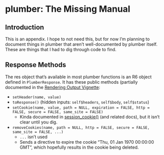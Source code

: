 # plumber: The Missing Manual {#sec-plumber-missing-manual}

## Introduction

This is an appendix.
I hope to not need this, but for now I'm planning to document things in plumber that aren't well-documented by plumber itself.
These are things that I had to dig through code to find.

## Response Methods

The res object that's available in most plumber functions is an R6 object defined in `PlumberResponse`.
It has these public methods (partially documented in the [Rendering Output Vignette](https://www.rplumber.io/articles/rendering-output.html#response-object):

-   `setHeader(name, value)`
-   `toResponse()` (hidden inputs: `self$headers`, `self$body`, `self$status`)
-   `setCookie(name, value, path = NULL, expiration = FALSE, http = FALSE, secure = FALSE, same_site = FALSE)`
    -   Kinda documented in [session_cookie()](https://www.rplumber.io/reference/session_cookie.html) (and related docs), but it isn't clear until you dig.
-   `removeCookies(name, path = NULL, http = FALSE, secure = FALSE, same_site = FALSE, ...)`
    -   `...` isn't used
    -   Sends a directive to expire the cookie "Thu, 01 Jan 1970 00:00:00 GMT", which hopefully results in the cookie being deleted.
